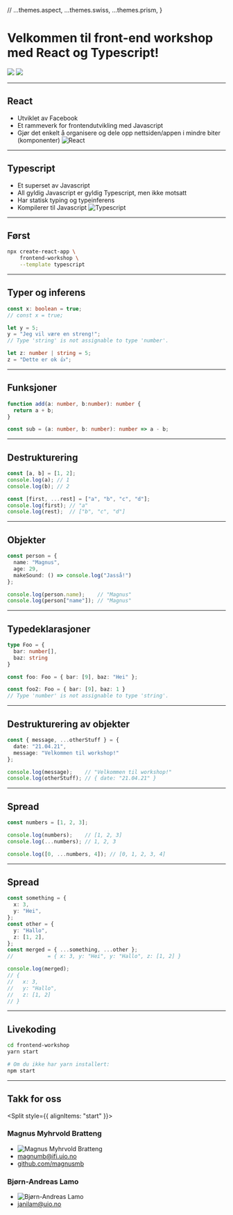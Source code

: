 
//  ...themes.aspect,
  ...themes.swiss,
  ...themes.prism,
}

# Velkommen til front-end workshop med React og Typescript!

<Split>
  <img src='https://upload.wikimedia.org/wikipedia/commons/a/a7/React-icon.svg' />
  <img style={{transform: "scale(60%)"}} src='https://upload.wikimedia.org/wikipedia/commons/4/4c/Typescript_logo_2020.svg' />
</Split>

---

## React
- Utviklet av Facebook
- Et rammeverk for frontendutvikling med Javascript
- Gjør det enkelt å organisere og dele opp nettsiden/appen i mindre biter (komponenter)
![React](https://upload.wikimedia.org/wikipedia/commons/a/a7/React-icon.svg)

---

## Typescript
- Et superset av Javascript
- All gyldig Javascript er gyldig Typescript, men ikke motsatt
- Har statisk typing og typeinferens
- Kompilerer til Javascript
![Typescript](https://upload.wikimedia.org/wikipedia/commons/4/4c/Typescript_logo_2020.svg)

---

## Først
```bash
npx create-react-app \
    frontend-workshop \
    --template typescript
```

---

## Typer og inferens

```typescript
const x: boolean = true;
// const x = true;

let y = 5;
y = "Jeg vil være en streng!";
// Type 'string' is not assignable to type 'number'.

let z: number | string = 5;
z = "Dette er ok 👍";
```

---

## Funksjoner
```typescript
function add(a: number, b:number): number {
  return a + b;
}

const sub = (a: number, b: number): number => a - b;
```

---

## Destrukturering
```typescript
const [a, b] = [1, 2];
console.log(a); // 1
console.log(b); // 2

const [first, ...rest] = ["a", "b", "c", "d"];
console.log(first); // "a"
console.log(rest);  // ["b", "c", "d"]
```

---

## Objekter
```typescript
const person = {
  name: "Magnus",
  age: 29,
  makeSound: () => console.log("Jasså!")
};

console.log(person.name);    // "Magnus"
console.log(person["name"]); // "Magnus"
```

---

## Typedeklarasjoner
```typescript
type Foo = {
  bar: number[],
  baz: string
}

const foo: Foo = { bar: [9], baz: "Hei" };

const foo2: Foo = { bar: [9], baz: 1 }
// Type 'number' is not assignable to type 'string'.
```

---

## Destrukturering av objekter
```typescript
const { message, ...otherStuff } = {
  date: "21.04.21",
  message: "Velkommen til workshop!"
};

console.log(message);    // "Velkommen til workshop!"
console.log(otherStuff); // { date: "21.04.21" }
```

---

## Spread
```typescript
const numbers = [1, 2, 3];

console.log(numbers);    // [1, 2, 3]
console.log(...numbers); // 1, 2, 3

console.log([0, ...numbers, 4]); // [0, 1, 2, 3, 4]
```

---

## Spread
```typescript
const something = {
  x: 3,
  y: "Hei",
};
const other = {
  y: "Hallo",
  z: [1, 2],
};
const merged = { ...something, ...other };
//           = { x: 3, y: "Hei", y: "Hallo", z: [1, 2] }

console.log(merged);
// {
//   x: 3,
//   y: "Hallo",
//   z: [1, 2]
// }
```

---

## Livekoding
```bash
cd frontend-workshop
yarn start

# Om du ikke har yarn installert:
npm start
```

---

## Takk for oss
<Split style={{ alignItems: "start" }}>
  <div>
    <h3>Magnus Myhrvold Bratteng</h3>
    <ul style={{ listStyle: "none", padding: 0 }}>
      <li>
        <img
          style={{ clipPath: "circle()", maxWidth: "30%" }}
          src="https://avatars.githubusercontent.com/u/56268716"
          alt="Magnus Myhrvold Bratteng"
        />
      </li>
      <li>
        <a href="mailto:magnumb@ifi.uio.no">magnumb@ifi.uio.no</a>
      </li>
      <li>
        <a href="https://github.com/magnusmb">github.com/magnusmb</a>
      </li>
    </ul>
  </div>
  <div>
    <h3>Bjørn-Andreas Lamo</h3>
    <ul style={{ listStyle: "none", padding: 0 }}>
      <li>
        <img
          style={{ clipPath: "circle()", maxWidth: "30%" }}
          src="https://media.discordapp.net/attachments/813540167473561653/834115762347180137/IMG_0884.jpg"
          alt="Bjørn-Andreas Lamo"
        />
      </li>
      <li>
        <a href="mailto:janilam@uio.no">janilam@uio.no</a>
      </li>
    </ul>
  </div>
</Split>
